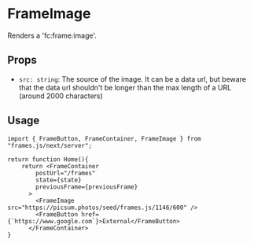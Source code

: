 # FrameImage

Renders a 'fc:frame:image'.

## Props

- `src: string`: The source of the image. It can be a data url, but beware that the data url shouldn't be longer than the max length of a URL (around 2000 characters)

## Usage


```tsx [./app/page.tsx]
import { FrameButton, FrameContainer, FrameImage } from "frames.js/next/server";

return function Home(){
    return <FrameContainer
        postUrl="/frames"
        state={state}
        previousFrame={previousFrame}
      >
        <FrameImage src="https://picsum.photos/seed/frames.js/1146/600" />
        <FrameButton href={`https://www.google.com`}>External</FrameButton>
      </FrameContainer>
}
```